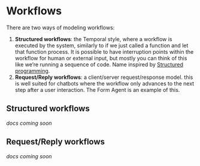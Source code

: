 # Workflows

There are two ways of modeling workflows:

1. **Structured workflows**: the Temporal style, where a workflow is executed by
   the system, similarly to if we just called a function and let that function
   process. It is possible to have interruption points within the workflow for
   human or external input, but mostly you can think of this like we’re running
   a sequence of code. Name inspired by
   [Structured programming](https://en.wikipedia.org/wiki/Structured_programming).
2. **Request/Reply workflows**: a client/server request/response model. this is
   well suited for chatbots where the workflow only advances to the next step
   after a user interaction. The Form Agent is an example of this.


## Structured workflows

_docs coming soon_


## Request/Reply workflows

_docs coming soon_
